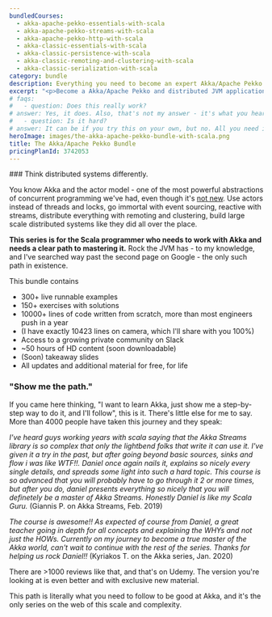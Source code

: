 ```yaml
---
bundledCourses:
  - akka-apache-pekko-essentials-with-scala
  - akka-apache-pekko-streams-with-scala
  - akka-apache-pekko-http-with-scala
  - akka-classic-essentials-with-scala
  - akka-classic-persistence-with-scala
  - akka-classic-remoting-and-clustering-with-scala
  - akka-classic-serialization-with-scala
category: bundle
description: Everything you need to become an expert Akka/Apache Pekko developer. Master Akka/Apache Pekko with Scala and distributed JVM applications through clear lessons, practical exercises, and a smooth learning curve. Ideal for those with some programming experience, this bundle will take you from zero to hero.
excerpt: "<p>Become a Akka/Apache Pekko and distributed JVM applications expert <strong>from scratch</strong> with our <strong>all-inclusive course bundle</strong>: master everything you need with Scala in one complete package, at a discount</p>"
# faqs:
#   - question: Does this really work?
# answer: Yes, it does. Also, that's not my answer - it's what you hear about all the Rock the JVM material from thousands of people now working at Apple, UniCredit, Adobe, Uber and other successful companies and teams around the world.
#   - question: Is it hard?
# answer: It can be if you try this on your own, but no. All you need is some essential Scala skills. Otherwise, I've designed the series so that it just grows in difficulty in time, proportional to your work. I only require that you've programmed before in some other language and you know some general fundamentals. At the end of the series, you will look back to the advanced pieces and you'll go like "Huh. That would have been pretty tough if I tried that on my own."
heroImage: images/the-akka-apache-pekko-bundle-with-scala.png
title: The Akka/Apache Pekko Bundle
pricingPlanId: 3742053
---
```



<CourseLayout>
<Fragment slot="goal">
### Think distributed systems differently.

You know Akka and the actor model - one of the most powerful abstractions of concurrent programming we've had, even though it's [not new](<https://en.wikipedia.org/wiki/Erlang_(programming_language)#%22Let_it_Crash%22_coding_style>). Use actors instead of threads and locks, go immortal with event sourcing, reactive with streams, distribute everything with remoting and clustering, build large scale distributed systems like they did all over the place.

**This series is for the Scala programmer who needs to work with Akka and needs a clear path to mastering it.** Rock the JVM has - to my knowledge, and I've searched way past the second page on Google - the only such path in existence.

This bundle contains

- 300+ live runnable examples
- 150+ exercises with solutions
- 10000+ lines of code written from scratch, more than most engineers push in a year
- (I have exactly 10423 lines on camera, which I'll share with you 100%)
- Access to a growing private community on Slack
- ~50 hours of HD content (soon downloadable)
- (Soon) takeaway slides
- All updates and additional material for free, for life

### "Show me the path."

If you came here thinking, "I want to learn Akka, just show me a step-by-step way to do it, and I'll follow", this is it. There's little else for me to say. More than 4000 people have taken this journey and they speak:

_I've heard guys working years with scala saying that the Akka Streams library is so complex that only the lightbend folks that write it can use it. I've given it a try in the past, but after going beyond basic sources, sinks and flow i was like WTF!!. Daniel once again nails it, explains so nicely every single details, and spreads some light into such a hard topic. This course is so advanced that you will probably have to go through it 2 or more times, but after you do, daniel presents everything so nicely that you will definetely be a master of Akka Streams. Honestly Daniel is like my Scala Guru._
(Giannis P. on Akka Streams, Feb. 2019)

_The course is awesome!! As expected of course from Daniel, a great teacher going in depth for all concepts and explaining the WHYs and not just the HOWs. Currently on my journey to become a true master of the Akka world, can't wait to continue with the rest of the series. Thanks for helping us rock Daniel!!_
(Kyriakos T. on the Akka series, Jan. 2020)

There are >1000 reviews like that, and that's on Udemy. The version you're looking at is even better and with exclusive new material.

This path is literally what you need to follow to be good at Akka, and it's the only series on the web of this scale and complexity.

</Fragment>
</CourseLayout>
